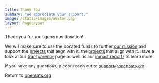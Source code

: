 ```yaml
---
title: Thank You
summary: "We appreciate your support."
image: /static/images/avatar.png
layout: PageLayout
---
```


Thank you for your generous donation! 

We will make sure to use the donated funds to further [our mission] and support
the [projects] that align with it. 
the [projects] that align with it. Have a look at our [transparency] page as
well as our [impact reports] to learn more.

If you have any questions, please reach out to support@opensats.org 

Return to [opensats.org]

[our mission]: /mission
[projects]: /projects
[opensats.org]: /
[transparency]: /transparency
[impact reports]: /tags/impact
